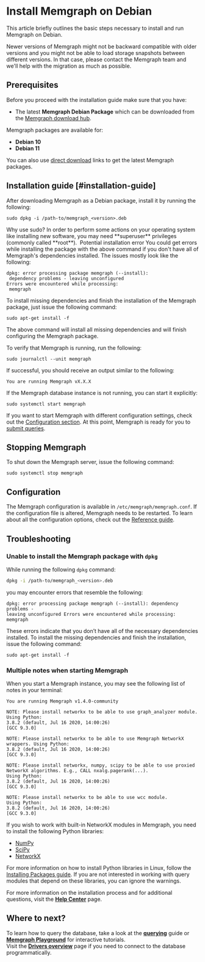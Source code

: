 
# Install Memgraph on Debian

This article briefly outlines the basic steps necessary to install and run
Memgraph on Debian.

<Callout type="warning"> 
Newer versions of Memgraph might not be backward
compatible with older versions and you might not be able to load storage
snapshots between different versions. In that case, please contact the Memgraph
team and we'll help with the migration as much as possible.
 </Callout>

## Prerequisites

Before you proceed with the installation guide make sure that you have:
* The latest **Memgraph Debian Package** which can be downloaded from the
  [Memgraph download hub](https://memgraph.com/download/).

<Callout type="info">

Memgraph packages are available for:
- **Debian 10**
- **Debian 11**

</Callout>

You can also use [direct download](/getting-started/install-memgraph/direct-download-links) links to get the
latest Memgraph packages. 

## Installation guide [#installation-guide]

After downloading Memgraph as a Debian package, install it by running the
following:

```console
sudo dpkg -i /path-to/memgraph_<version>.deb
```

<Callout type="info">
 Why use sudo?
In order to perform some actions on your operating system
like installing new software, you may need **superuser** privileges (commonly
called **root**). 
</Callout>

<Callout type="warning"> 
Potential installation error
You could get errors while installing
the package with the above command if you don't have all of Memgraph's
dependencies installed. The issues mostly look like the following:

```console
dpkg: error processing package memgraph (--install):
 dependency problems - leaving unconfigured
Errors were encountered while processing:
 memgraph
```

To install missing dependencies and finish the installation of the Memgraph
package, just issue the following command:

```console
sudo apt-get install -f
```

The above command will install all missing dependencies and will finish
configuring the Memgraph package.
</Callout>

To verify that Memgraph is running, run the following:

```console
sudo journalctl --unit memgraph
```

If successful, you should receive an output similar to the following:

```console
You are running Memgraph vX.X.X
```

If the Memgraph database instance is not running, you can start it explicitly:

```console
sudo systemctl start memgraph
```

If you want to start Memgraph with different configuration settings, check out
the [Configuration section](#configuration). At this point, Memgraph is ready for you
to [submit queries](/connect-to-memgraph/overview.mdx).

## Stopping Memgraph

To shut down the Memgraph server, issue the following command:

```console
sudo systemctl stop memgraph
```

## Configuration

The Memgraph configuration is available in `/etc/memgraph/memgraph.conf`. If the
configuration file is altered, Memgraph needs to be restarted. To learn about
all the configuration options, check out the [Reference
guide](/fundamentals).

## Troubleshooting

### Unable to install the Memgraph package with `dpkg`

While running the following `dpkg` command:

```bash
dpkg -i /path-to/memgraph_<version>.deb
```

you may encounter errors that resemble the following:

```console
dpkg: error processing package memgraph (--install): dependency problems -
leaving unconfigured Errors were encountered while processing: memgraph
```

These errors indicate that you don’t have all of the necessary dependencies
installed. To install the missing dependencies and finish the installation,
issue the following command:

```console
sudo apt-get install -f
```

### Multiple notes when starting Memgraph

When you start a Memgraph instance, you may see the following list of notes in
your terminal:

```console
You are running Memgraph v1.4.0-community

NOTE: Please install networkx to be able to use graph_analyzer module. Using Python:
3.8.2 (default, Jul 16 2020, 14:00:26)
[GCC 9.3.0]

NOTE: Please install networkx to be able to use Memgraph NetworkX wrappers. Using Python:
3.8.2 (default, Jul 16 2020, 14:00:26)
[GCC 9.3.0]

NOTE: Please install networkx, numpy, scipy to be able to use proxied NetworkX algorithms. E.g., CALL nxalg.pagerank(...).
Using Python:
3.8.2 (default, Jul 16 2020, 14:00:26)
[GCC 9.3.0]

NOTE: Please install networkx to be able to use wcc module.
Using Python:
3.8.2 (default, Jul 16 2020, 14:00:26)
[GCC 9.3.0]
```

If you wish to work with built-in NetworkX modules in Memgraph, you need to
install the following Python libraries:
* [NumPy](https://numpy.org/)
* [SciPy](https://www.scipy.org/)
* [NetworkX](https://networkx.org/)

For more information on how to install Python libraries in Linux, follow the
[Installing Packages
guide](https://packaging.python.org/tutorials/installing-packages/). If you are
not interested in working with query modules that depend on these libraries, you
can ignore the warnings.

For more information on the installation process and for additional questions,
visit the **[Help Center](/help-center)** page.

## Where to next?

To learn how to query the database, take a look at the
**[querying](/connect-to-memgraph/overview.mdx)** guide or **[Memgraph
Playground](https://playground.memgraph.com/)** for interactive tutorials.<br/>
Visit the **[Drivers overview](/client-libraries)**
page if you need to connect to the database programmatically.